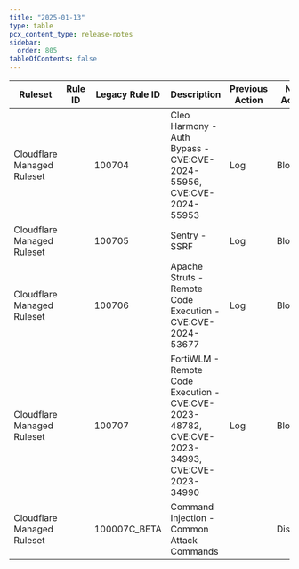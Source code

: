 ```yaml
---
title: "2025-01-13"
type: table
pcx_content_type: release-notes
sidebar:
  order: 805
tableOfContents: false
---
```



<table style="width: 100%">
	<thead>
		<tr>
			<th>Ruleset</th>
			<th>Rule ID</th>
			<th>Legacy Rule ID</th>
			<th>Description</th>
			<th>Previous Action</th>
			<th>New Action</th>
			<th>Comments</th>
		</tr>
	</thead>
	<tbody>
		<tr>
			<td>Cloudflare Managed Ruleset</td>
			<td>
				<RuleID id="6e0bfbe4b9c6454c8bd7bd24f49e5840" />
			</td>
			<td>100704</td>
			<td>
				Cleo Harmony - Auth Bypass - CVE:CVE-2024-55956, CVE:CVE-2024-55953
			</td>
			<td>Log</td>
			<td>Block</td>
			<td>New Detection</td>
		</tr>
		<tr>
			<td>Cloudflare Managed Ruleset</td>
			<td>
				<RuleID id="c993997b7d904a9e89448fe6a6d43bc2" />
			</td>
			<td>100705</td>
			<td>Sentry - SSRF</td>
			<td>Log</td>
			<td>Block</td>
			<td>New Detection</td>
		</tr>
		<tr>
			<td>Cloudflare Managed Ruleset</td>
			<td>
				<RuleID id="f40ce742be534ba19d610961ce6311bb" />
			</td>
			<td>100706</td>
			<td>Apache Struts - Remote Code Execution - CVE:CVE-2024-53677</td>
			<td>Log</td>
			<td>Block</td>
			<td>New Detection</td>
		</tr>
		<tr>
			<td>Cloudflare Managed Ruleset</td>
			<td>
				<RuleID id="67ac639a845c482d948b465b2233da1f" />
			</td>
			<td>100707</td>
			<td>
				FortiWLM - Remote Code Execution - CVE:CVE-2023-48782,
				CVE:CVE-2023-34993, CVE:CVE-2023-34990
			</td>
			<td>Log</td>
			<td>Block</td>
			<td>New Detection</td>
		</tr>
		<tr>
			<td>Cloudflare Managed Ruleset</td>
			<td>
				<RuleID id="870cca2b874d41738019d4c3e31d972a" />
			</td>
			<td>100007C_BETA</td>
			<td>Command Injection - Common Attack Commands</td>
			<td></td>
			<td>Disabled</td>
			<td></td>
		</tr>
	</tbody>
</table>
